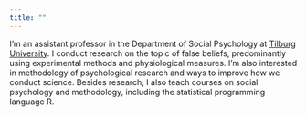 ```yaml
---
title: ""
---
```


I'm an assistant professor in the Department of Social Psychology at [Tilburg University](https://www.tilburguniversity.edu). I conduct research on the topic of false beliefs, predominantly using experimental methods and physiological measures. I'm also interested in methodology of psychological research and ways to improve how we conduct science. Besides research, I also teach courses on social psychology and methodology, including the statistical programming language R.
